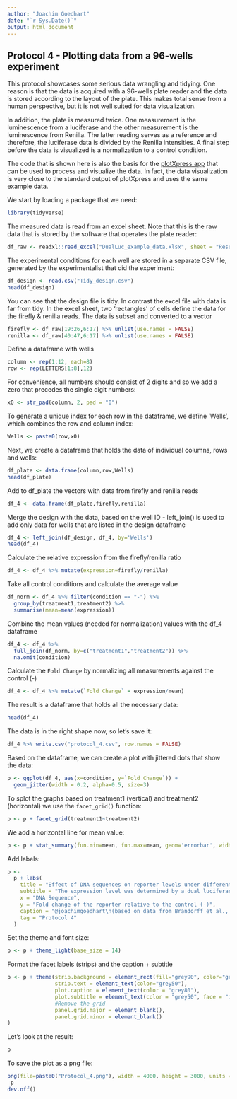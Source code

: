 ```yaml
---
author: "Joachim Goedhart"
date: "`r Sys.Date()`"
output: html_document
---
```


## Protocol 4 - Plotting data from a 96-wells experiment {#protocol-4}

This protocol showcases some serious data wrangling and tidying. One reason is that the data is acquired with a 96-wells plate reader and the data is stored according to the layout of the plate. This makes total sense from a human perspective, but it is not well suited for data visualization.

In addition, the plate is measured twice. One measurement is the luminescence from a luciferase and the other measurement is the luminescence from Renilla. The latter reading serves as a reference and therefore, the luciferase data is divided by the Renilla intensities. A final step before the data is visualized is a normalization to a control condition.

The code that is shown here is also the basis for the [plotXpress app](https://doi.org/10.12688/f1000research.73641.1) that can be used to process and visualize the data. In fact, the data visualization is very close to the standard output of plotXpress and uses the same example data.

We start by loading a package that we need:

```r
library(tidyverse)
```

The measured data is read from an excel sheet. Note that this is the raw data that is stored by the software that operates the plate reader:

```r
df_raw <- readxl::read_excel("DualLuc_example_data.xlsx", sheet = "Results")
```

The experimental conditions for each well are stored in a separate CSV file, generated by the experimentalist that did the experiment:

```r
df_design <- read.csv("Tidy_design.csv")
head(df_design)
```
You can see that the design file is tidy. In contrast the excel file with data is far from tidy. In the excel sheet, two 'rectangles' of cells define the data for the firefly & renilla reads.
The data is subset and converted to a vector

```r
firefly <- df_raw[19:26,6:17] %>% unlist(use.names = FALSE)
renilla <- df_raw[40:47,6:17] %>% unlist(use.names = FALSE)
```

Define a dataframe with wells

```r
column <- rep(1:12, each=8)
row <- rep(LETTERS[1:8],12)
```

For convenience, all numbers should consist of 2 digits and so we add a zero that precedes the single digit numbers:

```r
x0 <- str_pad(column, 2, pad = "0")
```

To generate a unique index for each row in the dataframe, we define 'Wells', which combines the row and column index:

```r
Wells <- paste0(row,x0)
```

Next, we create a dataframe that holds the data of individual columns, rows and wells:

```r
df_plate <- data.frame(column,row,Wells)
head(df_plate)
```

Add to df_plate the vectors with data from firefly and renilla reads

```r
df_4 <- data.frame(df_plate,firefly,renilla)
```

Merge the design with the data, based on the well ID - left_join() is used to add only data for wells that are listed in the design dataframe

```r
df_4 <- left_join(df_design, df_4, by='Wells')
head(df_4)
```

Calculate the relative expression from the firefly/renilla ratio

```r
df_4 <- df_4 %>% mutate(expression=firefly/renilla)
```

Take all control conditions and calculate the average value

```r
df_norm <- df_4 %>% filter(condition == "-") %>%
  group_by(treatment1,treatment2) %>%
  summarise(mean=mean(expression)) 
```

Combine the mean values (needed for normalization) values with the df_4 dataframe

```r
df_4 <- df_4 %>%
  full_join(df_norm, by=c("treatment1","treatment2")) %>%
  na.omit(condition)
```

Calculate the `Fold Change` by normalizing all measurements against the control (-)

```r
df_4 <- df_4 %>% mutate(`Fold Change` = expression/mean)
```

The result is a dataframe that holds all the necessary data:
```r
head(df_4)
```

The data is in the right shape now, so let's save it:

```r
df_4 %>% write.csv("protocol_4.csv", row.names = FALSE)
```

Based on the dataframe, we can create a plot with jittered dots that show the data:

```r
p <- ggplot(df_4, aes(x=condition, y=`Fold Change`)) +
  geom_jitter(width = 0.2, alpha=0.5, size=3)
```

To splot the graphs based on treatment1 (vertical) and treatment2 (horizontal) we use the `facet_grid()` function:

```r
p <- p + facet_grid(treatment1~treatment2)
```

We add a horizontal line for mean value:

```r
p <- p + stat_summary(fun.min=mean, fun.max=mean, geom='errorbar', width=0.6, size=0.5)
```

Add labels:

```r
p <-
  p + labs(
    title = "Effect of DNA sequences on reporter levels under different conditions",
    subtitle = "The expression level was determined by a dual luciferase assay\n and the values were normalized to a control with no DNA sequence (-)",
    x = "DNA Sequence",
    y = "Fold change of the reporter relative to the control (-)",
    caption = "@joachimgoedhart\n(based on data from Brandorff et al., DOI: 10.1101/2021.07.08.451595)",
    tag = "Protocol 4"
  ) 
```

Set the theme and font size:

```r
p <- p + theme_light(base_size = 14)
```

Format the facet labels (strips) and the caption + subtitle

```r
p <- p + theme(strip.background = element_rect(fill="grey90", color="grey50"),
               strip.text = element_text(color="grey50"),
               plot.caption = element_text(color = "grey80"),
               plot.subtitle = element_text(color = "grey50", face = "italic"),
               #Remove the grid
               panel.grid.major = element_blank(),
               panel.grid.minor = element_blank()
)
```

Let's look at the result:

```r
p
```

To save the plot as a png file:

```r
png(file=paste0("Protocol_4.png"), width = 4000, height = 3000, units = "px", res = 400)
 p
dev.off()
```

